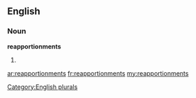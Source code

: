 ==English==

===Noun===
'''reapportionments'''

# {{plural of|[[reapportionment]]}}

[[Category:English plurals]]

[[ar:reapportionments]]
[[fr:reapportionments]]
[[my:reapportionments]]